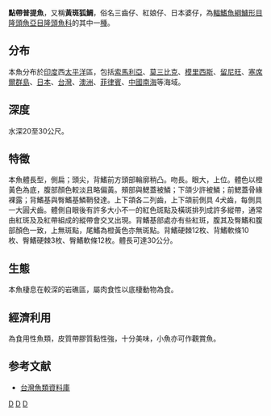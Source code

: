 {{Speciesbox 
| taxon = Bodianus leucosticticus
| status = LC
| status_system = IUCN3.1
| authority = [[Bennett|Bennett]], 1832
| synonyms = *''Bodianus leucostictus''<br /><small>Bennett, 1832</small> ''
*''Labrus leucosticticus''<br /><small>Bennett, 1832</small> ''
*''Lepidaplois bourboni''<br /><small>Fourmanoir & Guézé, 1961</small> ''
}}

'''點帶普提魚'''，又稱'''黃斑狐鯛'''，俗名三齒仔、紅娘仔、日本婆仔，為[[輻鰭魚綱|輻鰭魚綱]][[鱸形目|鱸形目]][[隆頭魚亞目|隆頭魚亞目]][[隆頭魚科|隆頭魚科]]的其中一[[種|種]]。

==分布==
本魚分布於[[印度|印度]]西[[太平洋|太平洋]]區，包括[[索馬利亞|索馬利亞]]、[[莫三比克|莫三比克]]、[[模里西斯|模里西斯]]、[[留尼旺|留尼旺]]、[[塞席爾群島|塞席爾群島]]、[[日本|日本]]、[[台灣|台灣]]、[[澳洲|澳洲]]、[[菲律賓|菲律賓]]、[[中國|中國]][[南海|南海]]等海域。

==深度==
水深20至30公尺。

==特徵==
本魚體長型，側扁；頭尖，背鰭前方頭部輪廓稍凸。吻長。眼大，上位。體色以橙黃色為底，腹部顏色較淡且略偏黃。頰部與鰓蓋被鱗；下頜少許被鱗；前鰓蓋骨緣裸露；背鰭基與臀鰭基鱗鞘發達。上下頜各二列齒，上下頜前側具 4犬齒，每側具一大圓犬齒。體側自眼後有許多大小不一的紅色斑點及橫斑排列成許多縱帶，通常由紅斑及及紅帶組成的縱帶會交叉出現。背鰭基部處亦有些紅斑，腹其及臀鰭和腹部顏色一致，上無斑點，尾鰭為橙黃色亦無斑點。背鰭硬棘12枚、背鰭軟條10枚、臀鰭硬棘3枚、臀鰭軟條12枚。體長可達30公分。

==生態==
本魚棲息在較深的岩礁區，屬肉食性以底棲動物為食。

==經濟利用==
為食用性魚類，皮質帶膠質黏性強，十分美味，小魚亦可作觀賞魚。

==参考文献==
*[http://fishdb.sinica.edu.tw/ 台灣魚類資料庫]{{Wayback|url=http://fishdb.sinica.edu.tw/ |date=20160304193340 }}
{{Taxonbar|from=Q2611245}}

[[Category:食用魚|D]]
[[Category:觀賞魚|D]]
[[Category:普提魚屬|D]]